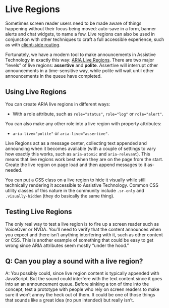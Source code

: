 # Live Regions

Sometimes screen reader users need to be made aware of things happening without their focus being moved: auto-save in a form, banner alerts and chat widgets, to name a few. Live regions can also be used in conjunction with other techniques to craft a full accessible experience, such as with [client-side routing](https://www.gatsbyjs.com/blog/2019-07-11-user-testing-accessible-client-routing/).

Fortunately, we have a modern tool to make announcements in Assistive Technology in exactly this way: [ARIA Live Regions](https://developer.mozilla.org/en-US/docs/Web/Accessibility/ARIA/ARIA_Live_Regions). There are two major “levels” of live regions: **assertive** and **polite**. Assertive will interrupt other announcements in a time-sensitive way, while polite will wait until other announcements in the queue have completed.

## Using Live Regions

You can create ARIA live regions in different ways:

- With a role attribute, such as `role="status"`, `role="log"` or `role="alert"`.

You can also make any other role into a live region with property attributes:

- `aria-live="polite"` or `aria-live="assertive"`.

Live Regions act as a message center, collecting text appended and announcing when it becomes available (with a couple of settings to vary how exactly this works, such as `aria-atomic` and `aria-relevant`). This means that live regions work best when they are on the page from the start. Create the live region on page load and then append messages to it as-needed.

You can put a CSS class on a live region to hide it visually while still technically rendering it accessible to Assistive Technology. Common CSS utility classes of this nature in the community include `.sr-only` and `.visually-hidden` (they do basically the same thing).

## Testing Live Regions

The only real way to test a live region is to fire up a screen reader such as VoiceOver or NVDA. You’ll need to verify that the content announces when you expect and there isn’t anything interfering with it, such as other content or CSS. This is another example of something that could be easy to get wrong since ARIA attributes seem mostly “under the hood.”

## Q: Can you play a sound with a live region?

A: You possibly could, since live region content is typically appended with JavaScript. But the sound could interfere with the text content since it goes into an an announcement queue. Before sinking a ton of time into the concept, test a prototype with people who rely on screen readers to make sure it won’t annoy the heck out of them. It could be one of those things that sounds like a great idea (no pun intended) but really isn’t.
